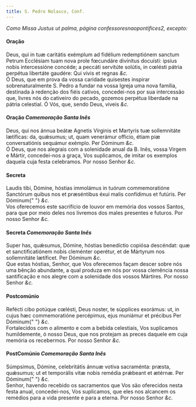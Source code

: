 ```yaml
---
title: S. Pedro Nolasco, Conf.
---
```


<em>Como Missa Justus ut palma, página confessoresnaopontifices2, excepto:</em>

<h4 class="text-center">Oração</h4>
<div class="container-fluid">
  <div class="row">
    <div class="col-6 dropcaps text-justify">
      Deus, qui in tuæ caritátis exémplum ad fidélium redemptiónem sanctum
      Petrum Ecclésiam tuam nova prole fœcundáre divínitus docuísti: ipsíus
      nobis intercessióne concéde; a peccáti servitúte solútis, in cœlésti
      pátria perpétua libertáte gaudére: Qui vivis et regnas <em>&c.</em>
    </div>
    <div class="col-6 dropcaps text-justify">
      Ó Deus, que em prova da vossa caridade quisestes inspirar
      sobrenaturalmente S. Pedro a fundar na vossa Igreja uma nova família,
      destinada à redenção dos fiéis cativos, concedei-nos por sua intercessão
      que, livres nós do cativeiro do pecado, gozemos perpétua liberdade na
      pátria celestial. Ó Vós, que, sendo Deus, viveis <em>&c.</em>
    </div>
  </div>
</div>

<h4 class="text-center">
  Oração <em>Comemoração Santa Inês</em>
</h4>

<div class="container-fluid">
  <div class="row">
    <div class="col-6 dropcaps text-justify">
      Deus, qui nos ánnua beátæ Agnetis Vírginis et Martyris tuæ sollemnitáte
      lætíficas: da, quǽsumus; ut, quam venerámur officio, étiam piæ
      conversatiónis sequámur exémplo. Per Dóminum <em>&c.</em>
    </div>
    <div class="col-6 dropcaps text-justify">
      Ó Deus, que nos alegrais com a solenidade anual da B. Inês, vossa Virgem e
      Mártir, concedei-nos a graça, Vos suplicamos, de imitar os exemplos
      daquela cuja festa celebramos. Por nosso Senhor <em>&c.</em>
    </div>
  </div>
</div>

<h4 class="text-center">Secreta</h4>
<div class="container-fluid">
  <div class="row">
    <div class="col-6 dropcaps text-justify">
      Laudis tibi, Dómine, hóstias immolámus in tuórum commemoratióne Sanctórum
      quibus nos et præséntibus éxui malis confídimus et futúris. Per Dóminum{" "}
      <em>&c.</em>
    </div>
    <div class="col-6 dropcaps text-justify">
      Vos oferecemos este sacrifício de louvor em memória dos vossos Santos,
      para que por meio deles nos livremos dos males presentes e futuros. Por
      nosso Senhor <em>&c.</em>
    </div>
  </div>
</div>

<h4 class="text-center">
  Secreta <em>Comemoração Santa Inês</em>
</h4>
<div class="container-fluid">
  <div class="row">
    <div class="col-6 dropcaps text-justify">
      Super has, quǽsumus, Dómine, hóstias benedíctio copiósa descéndat: quæ et
      sanctificatiónem nobis cleménter operétur, et de Mártyrum nos sollemnitáte
      lætíficet. Per Dóminum <em>&c.</em>
    </div>
    <div class="col-6 dropcaps text-justify">
      Que estas hóstias, Senhor, que Vos oferecemos façam descer sobre nós uma
      bênção abundante, a qual produza em nós por vossa clemência nossa
      santificação e nos alegre com a solenidade dos vossos Mártires. Por nosso
      Senhor <em>&c.</em>
    </div>
  </div>
</div>

<h4 class="text-center">Postcomúnio</h4>
<div class="container-fluid">
  <div class="row">
    <div class="col-6 dropcaps text-justify">
      Refécti cibo potúque cœlésti, Deus noster, te súpplices exorámus: ut, in
      cujus hæc commemoratióne percépimus, ejus muniámur et précibus Per Dóminum{" "}
      <em>&c.</em>
    </div>
    <div class="col-6 dropcaps text-justify">
      Fortalecidos com o alimento e com a bebida celestiais, Vos suplicamos
      humildemente, ó nosso Deus, que nos protejam as preces daquele em cuja
      memória os recebermos. Por nosso Senhor <em>&c.</em>
    </div>
  </div>
</div>

<h4 class="text-center">
  PostComúnio <em>Comemoração Santa Inês</em>
</h4>
<div class="container-fluid">
  <div class="row">
    <div class="col-6 dropcaps text-justify">
      Súmpsimus, Dómine, celebritátis ánnuæ votiva sacraménta: præsta, quǽsumus;
      ut et temporális vitæ nobis remédia prǽbeant et ætérnæ. Per Dóminum{" "}
      <em>&c.</em>
    </div>
    <div class="col-6 dropcaps text-justify">
      Senhor, havendo recebido os sacramentos que Vos são oferecidos nesta festa
      anual, concedei-nos, Vos suplicamos, que eles nos alcancem os remédios
      para a vida presente e para a eterna. Por nosso Senhor <em>&c.</em>
    </div>
  </div>
</div>
